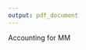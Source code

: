 ```yaml
---
output: pdf_document
---
```


\chapter{Results 2}\label{ch:res-2}
\section{Social care and multimorbidity}\label{sec:sc-mm}

\begin{itemize}[noitemsep]
\item Any SC by number of meds
\item Hrs homecare by number of meds
\item Telecare by number of meds
\item etc.
\end{itemize}

\section{Geographic variation in social care}

Accounting for MM